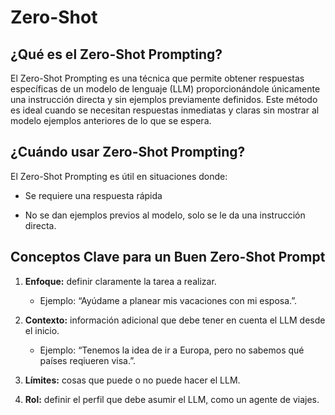 # Zero-Shot {.unnumbered}

## ¿Qué es el Zero-Shot Prompting? {.unnumbered}

El Zero-Shot Prompting es una técnica que permite obtener respuestas específicas de un modelo de lenguaje (LLM) proporcionándole únicamente una instrucción directa y sin ejemplos previamente definidos. Este método es ideal cuando se necesitan respuestas inmediatas y claras sin mostrar al modelo ejemplos anteriores de lo que se espera.


## ¿Cuándo usar Zero-Shot Prompting? {.unnumbered}

El Zero-Shot Prompting es útil en situaciones donde:

- Se requiere una respuesta rápida

- No se dan ejemplos previos al modelo, solo se le da una instrucción directa.

## Conceptos Clave para un Buen Zero-Shot Prompt {.unnumbered}

1. **Enfoque:** definir claramente la tarea a realizar.

    - Ejemplo: "Ayúdame a planear mis vacaciones con mi esposa.".

2. **Contexto:** información adicional que debe tener en cuenta el LLM desde el inicio.

    - Ejemplo: "Tenemos la idea de ir a Europa, pero no sabemos qué países reqiueren visa.".

3. **Límites:** cosas que puede o no puede hacer el LLM.

4. **Rol:** definir el perfil que debe asumir el LLM, como un agente de viajes.
